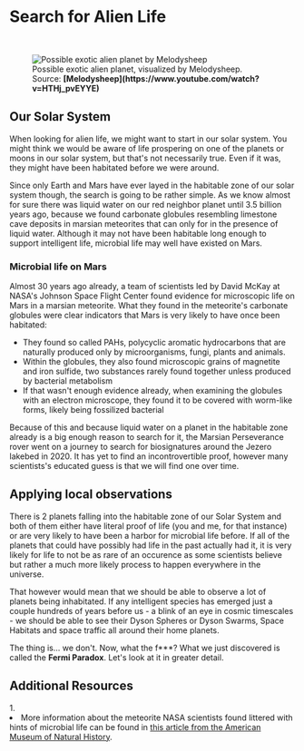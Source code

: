 
# Search for Alien Life

<ReadingTime />

<br/>
<figure>
<Image src={require(".//../../../resources/images/melody1.png")} alt="Possible exotic alien planet by Melodysheep" />
<figcaption style={{ color: "rgb(156, 156, 156)", fontSize: "14px", marginTop: "2px" }}>Possible exotic alien planet, visualized by Melodysheep. Source: <strong>[Melodysheep](https://www.youtube.com/watch?v=HTHj_pvEYYE)</strong></figcaption>
</figure>

## Our Solar System
When looking for alien life, we might want to start in our solar system. You might think we would be aware of life prospering on one of the planets or moons in our solar system, but that's not necessarily true. Even if it was, they might have been habitated before we were around.

Since only Earth and Mars have ever layed in the habitable zone of our solar system though, the search is going to be rather simple. As we know almost for sure there was liquid water on our red neighbor planet until 3.5 billion years ago, because we found carbonate globules resembling limestone cave deposits in marsian meteorites that can only for in the presence of liquid water. Although it may not have been habitable long enough to support intelligent life, microbial life may well have existed on Mars.

### Microbial life on Mars
Almost 30 years ago already, a team of scientists led by David McKay at NASA's Johnson Space Flight Center found evidence for microscopic life on Mars in a marsian meteorite. What they found in the meteorite's carbonate globules were clear indicators that Mars is very likely to have once been habitated: 

- They found so called PAHs, polycyclic aromatic hydrocarbons that are naturally produced only by microorganisms, fungi, plants and animals.
- Within the globules, they also found microscopic grains of magnetite and iron sulfide, two substances rarely found together unless produced by bacterial metabolism
- If that wasn't enough evidence already, when examining the globules with an electron microscope, they found it to be covered with worm-like forms, likely being fossilized bacterial

Because of this and because liquid water on a planet in the habitable zone already is a big enough reason to search for it, the Marsian Perseverance rover went on a journey to search for biosignatures around the Jezero lakebed in 2020. It has yet to find an incontrovertible proof, however many scientists's educated guess is that we will find one over time. 

## Applying local observations
There is 2 planets falling into the habitable zone of our Solar System and both of them either have literal proof of life (you and me, for that instance) or are very likely to have been a harbor for microbial life before. If all of the planets that could have possibly had life in the past actually had it, it is very likely for life to not be as rare of an occurence as some scientists believe but rather a much more likely process to happen everywhere in the universe. 

That however would mean that we should be able to observe a lot of planets being inhabitated. If any intelligent species has emerged just a couple hundreds of years before us - a blink of an eye in cosmic timescales - we should be able to see their Dyson Spheres or Dyson Swarms, Space Habitats and space traffic all around their home planets.

The thing is... we don't. Now, what the f***? What we just discovered is called the <strong>Fermi Paradox</strong>. Let's look at it in greater detail.


## Additional Resources
<AdditionalResources>
  <div>
    <span>1. </span><li>More information about the meteorite NASA scientists found littered with hints of microbial life can be found in <a href="https://www.amnh.org/learn-teach/curriculum-collections/cosmic-horizons-book/fossil-microbes-mars" target="_blank">this article from the American Museum of Natural History</a>.</li>
  </div>
</AdditionalResources>


<Analytics />